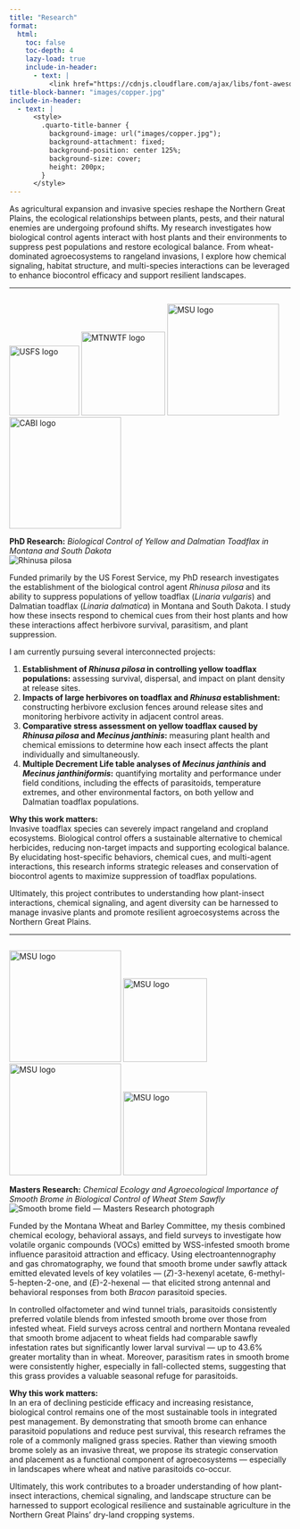 ```yaml
---
title: "Research"
format:   
  html:    
    toc: false 
    toc-depth: 4
    lazy-load: true
    include-in-header:
      - text: |
          <link href="https://cdnjs.cloudflare.com/ajax/libs/font-awesome/5.15.4/css/all.min.css" rel="stylesheet">
title-block-banner: "images/copper.jpg"
include-in-header:
  - text: |
      <style>
        .quarto-title-banner {
          background-image: url("images/copper.jpg");
          background-attachment: fixed;    
          background-position: center 125%;   
          background-size: cover;
          height: 200px;     
        }
      </style>
---
```

As agricultural expansion and invasive species reshape the Northern Great Plains, the ecological relationships between plants, pests, and their natural enemies are undergoing profound shifts. My research investigates how biological control agents interact with host plants and their environments to suppress pest populations and restore ecological balance. From wheat-dominated agroecosystems to rangeland invasions, I explore how chemical signaling, habitat structure, and multi-species interactions can be leveraged to enhance biocontrol efficacy and support resilient landscapes.

<hr>


<!-- <img src="spanish_lake.jpg" alt="Mountain view" style="width:100%;"> -->

<div style="display:flex; justify-content:center; align-items:center; gap:20px;">
  <img src="images/phd/usfs.png" alt="USFS logo" style="width:125px; height:auto;">
  <img src="images/phd/mtnwtf.png" alt="MTNWTF logo" style="width:150px; height:auto;">
  <img src="images/msu_logo.png" alt="MSU logo" style="width:200px; height:auto;">
  <img src="images/phd/cabi.png" alt="CABI logo" style="width:200px; height:auto;">
</div> 
<div class="proj-row">
  <div class="mr-title"><strong>PhD Research:</strong> <em>Biological Control of Yellow and Dalmatian Toadflax in Montana and South Dakota</em></div>
  <img src="images/phd/rhinusa.jpg" alt="Rhinusa pilosa" loading="lazy">
  <p>
    Funded primarily by the US Forest Service, my PhD research investigates the establishment of the biological control agent <em>Rhinusa pilosa</em> and its ability to suppress populations of yellow toadflax (<em>Linaria vulgaris</em>) and Dalmatian toadflax (<em>Linaria dalmatica</em>) in Montana and South Dakota. I study how these insects respond to chemical cues from their host plants and how these interactions affect herbivore survival, parasitism, and plant suppression.
  </p>
  <p>
    I am currently pursuing several interconnected projects:
    <ol>
      <li><strong>Establishment of <em>Rhinusa pilosa</em> in controlling yellow toadflax populations:</strong> assessing survival, dispersal, and impact on plant density at release sites.</li>
      <li><strong>Impacts of large herbivores on toadflax and <em>Rhinusa</em> establishment:</strong> constructing herbivore exclusion fences around release sites and monitoring herbivore activity in adjacent control areas.</li>
      <li><strong>Comparative stress assessment on yellow toadflax caused by <em>Rhinusa pilosa</em> and <em>Mecinus janthinis</em>:</strong> measuring plant health and chemical emissions to determine how each insect affects the plant individually and simultaneously.</li>
      <li><strong>Multiple Decrement Life table analyses of <em>Mecinus janthinis</em> and <em>Mecinus janthiniformis</em>:</strong> quantifying mortality and performance under field conditions, including the effects of parasitoids, temperature extremes, and other environmental factors, on both yellow and Dalmatian toadflax populations.</li>
    </ol>
  </p>
  <p><strong>Why this work matters:</strong><br>
    Invasive toadflax species can severely impact rangeland and cropland ecosystems. Biological control offers a sustainable alternative to chemical herbicides, reducing non-target impacts and supporting ecological balance. By elucidating host-specific behaviors, chemical cues, and multi-agent interactions, this research informs strategic releases and conservation of biocontrol agents to maximize suppression of toadflax populations.
  </p>
  <p>
    Ultimately, this project contributes to understanding how plant-insect interactions, chemical signaling, and agent diversity can be harnessed to manage invasive plants and promote resilient agroecosystems across the Northern Great Plains.
  </p>
</div>



<hr>

<div style="display:flex; justify-content:center; align-items:center; gap:20px;">
  <img src="images/msu_logo.png" alt="MSU logo" style="width:200px; height:auto;">
  <img src="images/mwbc_logo.png" alt="MSU logo" style="width:150px; height:auto;">
  <img src="images/masters/usda.png" alt="MSU logo" style="width:200px; height:auto;">
  <img src="images/masters/nifa.png" alt="MSU logo" style="width:150px; height:auto;">
</div>
<div class="proj-row">
  <div class="mr-title"><strong>Masters Research:</strong> <em>Chemical Ecology and Agroecological Importance of Smooth Brome in Biological Control of Wheat Stem Sawfly</em></div>
  <img src="images/masters/DJI_0096.JPG" alt="Smooth brome field — Masters Research photograph" loading="lazy">
<p>
    Funded by the Montana Wheat and Barley Committee, my thesis combined chemical ecology, behavioral assays, and field surveys to investigate how volatile organic compounds (VOCs) emitted by WSS-infested smooth brome influence parasitoid attraction and efficacy. Using electroantennography and gas chromatography, we found that smooth brome under sawfly attack emitted elevated levels of key volatiles — (<em>Z</em>)-3-hexenyl acetate, 6-methyl-5-hepten-2-one, and (<em>E</em>)-2-hexenal — that elicited strong antennal and behavioral responses from both <em>Bracon</em> parasitoid species.
</p>
<p> 
    In controlled olfactometer and wind tunnel trials, parasitoids consistently preferred volatile blends from infested smooth brome over those from infested wheat. Field surveys across central and northern Montana revealed that smooth brome adjacent to wheat fields had comparable sawfly infestation rates but significantly lower larval survival — up to 43.6% greater mortality than in wheat. Moreover, parasitism rates in smooth brome were consistently higher, especially in fall-collected stems, suggesting that this grass provides a valuable seasonal refuge for parasitoids. 
</p>

<p><strong>Why this work matters:</strong><br>
    In an era of declining pesticide efficacy and increasing resistance, biological control remains one of the most sustainable tools in integrated pest management. By demonstrating that smooth brome can enhance parasitoid populations and reduce pest survival, this research reframes the role of a commonly maligned grass species. Rather than viewing smooth brome solely as an invasive threat, we propose its strategic conservation and placement as a functional component of agroecosystems — especially in landscapes where wheat and native parasitoids co-occur.</p>

  <p>Ultimately, this work contributes to a broader understanding of how plant-insect interactions, chemical signaling, and landscape structure can be harnessed to support ecological resilience and sustainable agriculture in the Northern Great Plains' dry-land cropping systems.</p>
</div>
